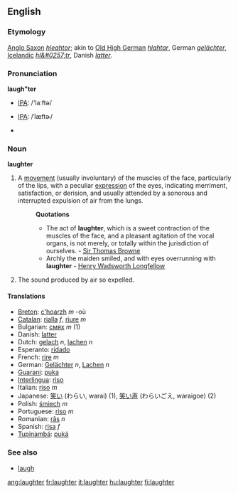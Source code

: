 ==English==

===Etymology===
[[Anglo Saxon]] ''[[hleahtor]]''; akin to [[Old High German]] ''[[hlahtar]]'', German ''[[gelächter]]'', [[Icelandic]] ''[[hl&#0257;tr]]'', Danish ''[[latter]]''.

===Pronunciation===
'''laugh"ter'''
*{{UK}} [[w:IPA|IPA]]: /'laːftə/
*{{US}} [[w:IPA|IPA]]: /ˈlæftɚ/
*{{audio|en-us-laughter.ogg|Audio (US)}}

===Noun===
'''laughter'''

#A [[movement]] (usually involuntary) of the muscles of the face, particularly of the lips, with a peculiar [[expression]] of the eyes, indicating merriment, satisfaction, or derision, and usually attended by a sonorous and interrupted expulsion of air from the lungs.
#:'''Quotations'''
#:*The act of '''laughter''', which is a sweet contraction of the muscles of the face, and a pleasant agitation of the vocal organs, is not merely, or totally within the jurisdiction of ourselves. - [http://en.wikipedia.org/wiki/Sir_Thomas_Browne Sir Thomas Browne]
#:*Archly the maiden smiled, and with eyes overrunning with '''laughter''' - [http://en2.wikipedia.org/wiki/Henry_Wadsworth_Longfellow Henry Wadsworth Longfellow]
# The sound produced by air so expelled.

==== Translations ====
*[[Breton]]: [[c'hoarzh]] ''m'' -où
*[[Catalan]]: [[rialla]] ''f'', [[riure]] ''m''
*Bulgarian: [[смях]] ''m'' (1)
*Danish: [[latter]]
*Dutch: [[gelach]] ''n'', [[lachen]] ''n''
*Esperanto: [[ridado]]
*French: [[rire]] ''m''
*German: [[Gelächter]] ''n'', [[Lachen]] ''n''
*[[Guarani]]: [[puka]]
*[[Interlingua]]: [[riso]]
*Italian: [[riso]] ''m''
*Japanese: [[笑い]] (わらい, warai) (1), [[笑い声]] (わらいごえ, waraigoe) (2)
*Polish: [[śmiech]] ''m''
*Portuguese: [[riso]] ''m''
*Romanian: [[râs]] ''n''
*Spanish: [[risa]] ''f''
*[[Tupinambá]]: [[puká]]

===See also===
*[[laugh]]

[[ang:laughter]]
[[fr:laughter]]
[[it:laughter]]
[[hu:laughter]]
[[fi:laughter]]